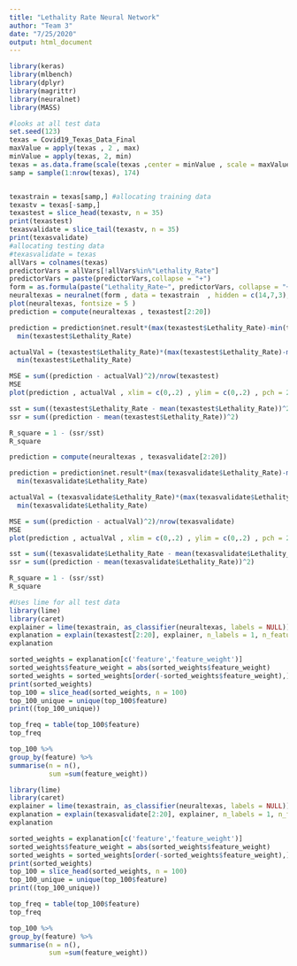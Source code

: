 ```yaml
---
title: "Lethality Rate Neural Network"
author: "Team 3"
date: "7/25/2020"
output: html_document
---
```


```r
library(keras)
library(mlbench)
library(dplyr)
library(magrittr)
library(neuralnet)
library(MASS)
```


```r
#looks at all test data
set.seed(123)
texas = Covid19_Texas_Data_Final
maxValue = apply(texas , 2 , max)
minValue = apply(texas, 2, min)
texas = as.data.frame(scale(texas ,center = minValue , scale = maxValue - minValue )) #standardizes the values in the dataset
samp = sample(1:nrow(texas), 174)  


texastrain = texas[samp,] #allocating training data
texastv = texas[-samp,]
texastest = slice_head(texastv, n = 35)
print(texastest)
texasvalidate = slice_tail(texastv, n = 35)
print(texasvalidate)
#allocating testing data
#texasvalidate = texas
allVars = colnames(texas)
predictorVars = allVars[!allVars%in%"Lethality_Rate"]
predictorVars = paste(predictorVars,collapse = "+")
form = as.formula(paste("Lethality_Rate~", predictorVars, collapse = "+"))
neuraltexas = neuralnet(form , data = texastrain  , hidden = c(14,7,3), linear.output = T)
plot(neuraltexas, fontsize = 5 )
prediction = compute(neuraltexas , texastest[2:20])

prediction = prediction$net.result*(max(texastest$Lethality_Rate)-min(texastest$Lethality_Rate))+
  min(texastest$Lethality_Rate)

actualVal = (texastest$Lethality_Rate)*(max(texastest$Lethality_Rate)-min(texastest$Lethality_Rate))+
  min(texastest$Lethality_Rate)

MSE = sum((prediction - actualVal)^2)/nrow(texastest)
MSE
plot(prediction , actualVal , xlim = c(0,.2) , ylim = c(0,.2) , pch = 20 ,col = 'red', xlab = 'Predicted Values', ylab = 'Actual Values', title('Predicted vs Actual Values Test Data'))

sst = sum((texastest$Lethality_Rate - mean(texastest$Lethality_Rate))^2)
ssr = sum((prediction - mean(texastest$Lethality_Rate))^2)

R_square = 1 - (ssr/sst)
R_square

```
```r
prediction = compute(neuraltexas , texasvalidate[2:20])

prediction = prediction$net.result*(max(texasvalidate$Lethality_Rate)-min(texasvalidate$Lethality_Rate))+
  min(texasvalidate$Lethality_Rate)

actualVal = (texasvalidate$Lethality_Rate)*(max(texasvalidate$Lethality_Rate)-min(texasvalidate$Lethality_Rate))+
  min(texasvalidate$Lethality_Rate)

MSE = sum((prediction - actualVal)^2)/nrow(texasvalidate)
MSE
plot(prediction , actualVal , xlim = c(0,.2) , ylim = c(0,.2) , pch = 20 ,col = 'red', xlab = 'Predicted Values', ylab = 'Actual Values', title('Predicted vs Actual Values Test Data'))

sst = sum((texasvalidate$Lethality_Rate - mean(texasvalidate$Lethality_Rate))^2)
ssr = sum((prediction - mean(texasvalidate$Lethality_Rate))^2)

R_square = 1 - (ssr/sst)
R_square
```


```r
#Uses lime for all test data
library(lime)
library(caret)
explainer = lime(texastrain, as_classifier(neuraltexas, labels = NULL))
explanation = explain(texastest[2:20], explainer, n_labels = 1, n_features = 19)
explanation

sorted_weights = explanation[c('feature','feature_weight')]
sorted_weights$feature_weight = abs(sorted_weights$feature_weight)
sorted_weights = sorted_weights[order(-sorted_weights$feature_weight),]
print(sorted_weights)
top_100 = slice_head(sorted_weights, n = 100)
top_100_unique = unique(top_100$feature)
print((top_100_unique))

top_freq = table(top_100$feature)
top_freq

top_100 %>% 
group_by(feature) %>% 
summarise(n = n(),
          sum =sum(feature_weight))

```

```r
library(lime)
library(caret)
explainer = lime(texastrain, as_classifier(neuraltexas, labels = NULL))
explanation = explain(texasvalidate[2:20], explainer, n_labels = 1, n_features = 19)
explanation

sorted_weights = explanation[c('feature','feature_weight')]
sorted_weights$feature_weight = abs(sorted_weights$feature_weight)
sorted_weights = sorted_weights[order(-sorted_weights$feature_weight),]
print(sorted_weights)
top_100 = slice_head(sorted_weights, n = 100)
top_100_unique = unique(top_100$feature)
print((top_100_unique))

top_freq = table(top_100$feature)
top_freq

top_100 %>% 
group_by(feature) %>% 
summarise(n = n(),
          sum =sum(feature_weight))
```

